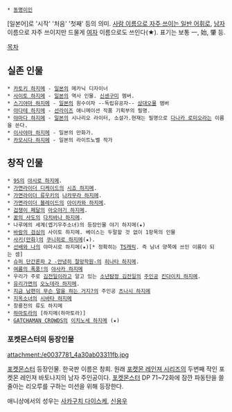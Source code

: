  * [[동명이인]]

[일본어]로 '시작' '처음' '첫째' 등의 의미. 
[[사람 이름으로 자주 쓰이는 일반 어휘]]로, [[남자]] 이름으로 자주 쓰이지만 드물게 [[여자]] 이름으로도 쓰인다(★). 
표기는 보통 一, 始, 肇 등.

[[목차]]

== 실존 인물 ==
 * [[카토키 하지메]] - [[일본]]의 메카닉 디자이너 
 * [[사이토 하지메]] - [[일본]]의 역사 인물. [[신센구미]] 멤버.
 * [[스기야마 하지메]] - [[일본]]의 원수이자 --독립유공자-- [[삼대오물]] 맴버
 * [[야다테 하지메]] - [[선라이즈]] 애니메이션 작품 기획부의 필명.
 * [[야마다 하지메]] - [[일본]]의 시나리오 라이터, 소설가.현재는 필명으로 [[다나카 로미오]]라는 이름을 쓴다.
 * [[이사야마 하지메]] - 일본의 만화가.
 * [[카모시다 하지메]] - 일본의 라이트노벨 작가

== 창작 인물 ==
 * [[9S]]의 [[야시로 하지메]].
 * [[가면라이더 디케이드]]의 [[시죠 하지메]].
 * [[가면라이더 류우키]]의 [[나카무라 하지메]]. 
 * [[가면라이더 블레이드]]의 [[아이카와 하지메]]. 
 * [[겁쟁이 페달]]의 [[아오야기 하지메]].
 * [[꿈의 사도]]의 [[다치바나 하지메]].
 * 나루에의 세계(엽기우주소녀)의 등장인물 야기 하지메(★)
 * [[바람의 검심]]의 사이토 하지메. 베이스는 두말할 것 없이 1항목의 인물
 * [[사키(만화)]]의 [[쿠니히로 하지메]](★). 
 * [[선배와 나]]의 야마시로 하지메(★)[* 정확히는 [[TS]]캐릭. 즉 남녀 양쪽에 쓰인 이름이 되는 셈]
 * [[슈퍼 단간론파 2 -안녕히 절망학원-]]의 [[히나타 하지메]].
 * [[여름의 폭풍!]]의 [[야사카 하지메]]
 * 우리가 주로 [[김전일]]이라고 알고 있는 [[소년탐정 김전일]]의 [[주인공]] [[킨다이치 하지메]].
 * [[유리가면]]의 [[오노데라 하지메]]. 
 * [[지금 남편이 무슨 말을 하는 거지?]]의 주인공 [[츠나시 하지메]]
 * [[지옥소녀]]의 [[시바타 하지메]]
 * 창룡전의 류도 하지메
 * [[하마토라]]의 [하지메(하마토라)]
 * [[GATCHAMAN CROWDS]]의 [[이치노세 하지메]] (★)

=== 포켓몬스터의 등장인물 ===
attachment:/e0037781_4a30ab03311fb.jpg

[[포켓몬스터]] 등장인물. 한국판 이름은 창희.
원래 [[포켓몬 레인져 시리즈]]의 두번째 작인 포켓몬 레인져 바토나지의 남자 주인공이다. [[포켓몬스터]] DP 71~72화에 잠깐 파동탄을 쓸줄아는 리오루를 구하는 미션을 위해 등장한다. 

애니상에서의 성우는 [[사카구치 다이스케]], [[신용우]]
